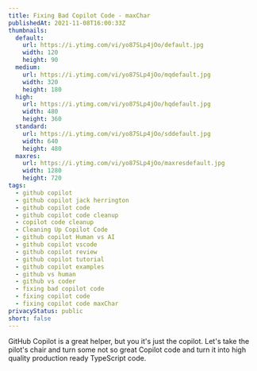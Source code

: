 ```yaml
---
title: Fixing Bad Copilot Code - maxChar
publishedAt: 2021-11-08T16:00:33Z
thumbnails:
  default:
    url: https://i.ytimg.com/vi/yo87SLp4jOo/default.jpg
    width: 120
    height: 90
  medium:
    url: https://i.ytimg.com/vi/yo87SLp4jOo/mqdefault.jpg
    width: 320
    height: 180
  high:
    url: https://i.ytimg.com/vi/yo87SLp4jOo/hqdefault.jpg
    width: 480
    height: 360
  standard:
    url: https://i.ytimg.com/vi/yo87SLp4jOo/sddefault.jpg
    width: 640
    height: 480
  maxres:
    url: https://i.ytimg.com/vi/yo87SLp4jOo/maxresdefault.jpg
    width: 1280
    height: 720
tags:
  - github copilot
  - github copilot jack herrington
  - github copilot code
  - github copilot code cleanup
  - copilot code cleanup
  - Cleaning Up Copilot Code
  - github copilot Human vs AI
  - github copilot vscode
  - github copilot review
  - github copilot tutorial
  - github copilot examples
  - github vs human
  - github vs coder
  - fixing bad copilot code
  - fixing copilot code
  - fixing copilot code maxChar
privacyStatus: public
short: false
---
```

  
GitHub Copilot is a great helper, but you it's just the copilot. Let's take the pilot's chair and turn some not so great Copilot code and turn it into high quality production ready TypeScript code.
